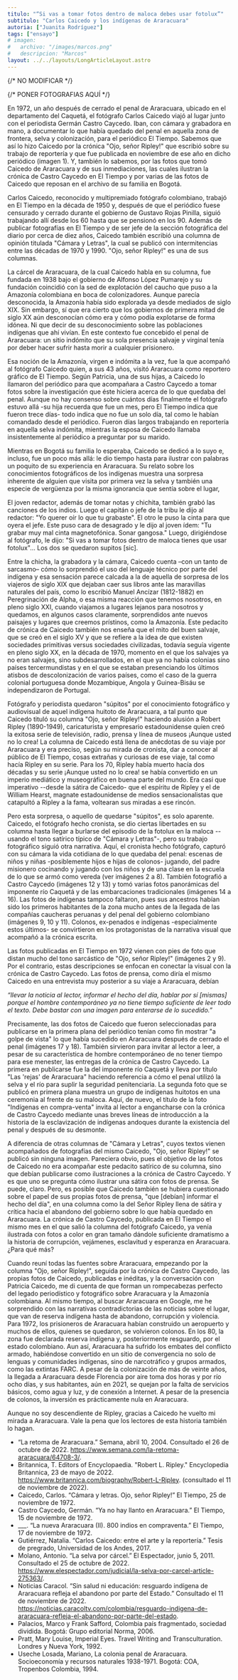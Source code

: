 ```yaml
---
titulo: "“Si vas a tomar fotos dentro de maloca debes usar fotolux”"
subtitulo: "Carlos Caicedo y los indígenas de Araracuara"
autoria: ["Juanita Rodríguez"]
tags: ["ensayo"]
# imagen:
#   archivo: "/images/marcos.png"
#   descripcion: "Marcos"
layout: ../../layouts/LongArticleLayout.astro
---
```


{/* NO MODIFICAR */}

{/* PONER FOTOGRAFIAS AQUÍ */}

En 1972, un año después de cerrado el penal de Araracuara, ubicado en el departamento del Caquetá, el fotógrafo Carlos Caicedo viajó al lugar junto con el periodista Germán Castro Caycedo. Iban, con cámara y grabadora en mano, a documentar lo que había quedado del penal en aquella zona de frontera, selva y colonización, para el periódico El Tiempo. Sabemos que así lo hizo Caicedo por la crónica "Ojo, señor Ripley!" que escribió sobre su trabajo de reportería y que fue publicada en noviembre de ese año en dicho periódico (imagen 1). Y, también lo sabemos, por las fotos que tomó Caicedo de Araracuara y de sus inmediaciones, las cuales ilustran la crónica de Castro Caycedo en El Tiempo y por varias de las fotos de Caicedo que reposan en el archivo de su familia en Bogotá.

<Fotografia
  foto={bicicletas}
  titulo="Figura 1"
  descripcion="Detalle de la columna ”Ojo, señor Ripley!” de Carlos Caicedo. Publicada en El Tiempo, 25 de noviembre de 1972, 8A. Archivo Familia Caicedo."
/>

Carlos Caicedo, reconocido y multipremiado fotógrafo colombiano, trabajó en El Tiempo en la década de 1950 y, después de que el periódico fuese censurado y cerrado durante el gobierno de Gustavo Rojas Pinilla, siguió trabajando allí desde los 60 hasta que se pensionó en los 90. Además de publicar fotografías en El Tiempo y de ser jefe de la sección fotográfica del diario por cerca de diez años, Caicedo también escribió una columna de opinión titulada "Cámara y Letras", la cual se publicó con intermitencias entre las décadas de 1970 y 1990. "Ojo, señor Ripley!" es una de sus columnas.

La cárcel de Araracuara, de la cual Caicedo habla en su columna, fue fundada en 1938 bajo el gobierno de Alfonso López Pumarejo y su fundación coincidió con la sed de explotación del caucho que puso a la Amazonía colombiana en boca de colonizadores. Aunque parecía desconocida, la Amazonía había sido explorada ya desde mediados de siglo XIX. Sin embargo, sí que era cierto que los gobiernos de primera mitad de siglo XX aún desconocían cómo era y cómo podía explotarse de forma idónea. Ni que decir de su desconocimiento sobre las poblaciones indígenas que ahí vivían. En este contexto fue concebido el penal de Araracuara: un sitio indómito que su sola presencia salvaje y virginal tenía por deber hacer sufrir hasta morir a cualquier prisionero.

Esa noción de la Amazonía, virgen e indómita a la vez, fue la que acompañó al fotógrafo Caicedo quien, a sus 43 años, visitó Araracuara como reportero gráfico de El Tiempo. Según Patricia<NotaAlPie numero="1" contenido="Patricia Caicedo, entrevista con la autora, Enero 20 de 2023. Agradezco a Patricia y a Felipe Caicedo por darme información sobre el viaje de Carlos Caicedo a Araracuara en 1972 y por permitirnos publicar las fotos, hasta el momento inéditas, que Caicedo tomó del campamento central del antiguo penal." />, una de sus hijas, a Caicedo lo llamaron del periódico para que acompañara a Castro Caycedo a tomar fotos sobre la investigación que éste hiciera acerca de lo que quedaba del penal. Aunque no hay consenso sobre cuántos días finalmente el fotógrafo estuvo allá -su hija recuerda que fue un mes, pero El Tiempo indica que fueron trece días- todo indica que no fue un solo día, tal como le habían comandado desde el periódico. Fueron días largos trabajando en reportería en aquella selva indómita, mientras la esposa de Caicedo llamaba insistentemente al periódico a preguntar por su marido.

Mientras en Bogotá su familia lo esperaba, Caicedo se dedicó a lo suyo e, incluso, fue un poco más allá: le dio tiempo hasta para ilustrar con palabras un poquito de su experiencia en Araracuara. Su relato sobre los conocimientos fotográficos de los indígenas muestra una sorpresa inherente de alguien que visita por primera vez la selva y también una especie de vergüenza por la misma ignorancia que sentía sobre el lugar,

El joven redactor, además de tomar notas y chichita, también grabó las canciones de los indios. Luego el capitán o jefe de la tribu le dijo al redactor: "Yo querer oír lo que tu grabaste". El otro le puso la cinta para que oyera el jefe. Este puso cara de desagrado y le dijo al joven ídem: "Tu grabar muy mal cinta magnetofónica. Sonar gangosa." Luego, dirigiéndose al fotógrafo, le dijo: "Si vas a tomar fotos dentro de maloca tienes que usar fotolux"... Los dos se quedaron supitos [sic].<NotaAlPie numero="2" contenido="Carlos Caicedo, “Cámara y letras. Ojo, señor Ripley!” El Tiempo, 25 de noviembre de 1972, 8A." />

Entre la chicha, la grabadora y la cámara, Caicedo cuenta –con un tanto de sarcasmo– cómo lo sorprendió el uso del lenguaje técnico por parte del indígena y esa sensación parece calcada a la de aquella de sorpresa de los viajeros de siglo XIX que dejaban caer sus libros ante las maravillas naturales del país, como lo escribió Manuel Ancízar (1812-1882) en Peregrinación de Alpha, o esa misma reacción que tenemos nosotros, en pleno siglo XXI, cuando viajamos a lugares lejanos para nosotros y quedamos, en algunos casos claramente, sorprendidos ante nuevos paisajes y lugares que creemos prístinos, como la Amazonía. Este pedacito de crónica de Caicedo también nos enseña que el mito del buen salvaje, que se creó en el siglo XV y que se refiere a la idea de que existen sociedades primitivas versus sociedades civilizadas, todavía seguía vigente en pleno siglo XX, en la década de 1970, momento en el que los salvajes ya no eran salvajes, sino subdesarrollados, en el que ya no había colonias sino países tercermundistas y en el que se estaban presenciando los últimos atisbos de descolonización de varios países, como el caso de la guerra colonial portuguesa donde Mozambique, Angola y Guinea-Bisáu se independizaron de Portugal.

Fotógrafo y periodista quedaron "súpitos" por el conocimiento fotográfico y audiovisual de aquel indígena huitoto de Araracuara, a tal punto que Caicedo tituló su columna "Ojo, señor Ripley!" haciendo alusión a Robert Ripley (1890-1949), caricaturista y empresario estadounidense quien creó la exitosa serie de televisión, radio, prensa y línea de museos ¡Aunque usted no lo crea! La columna de Caicedo está llena de anécdotas de su viaje por Araracuara y era preciso, según su mirada de cronista, dar a conocer al público de El Tiempo, cosas extrañas y curiosas de ese viaje, tal como hacía Ripley en su serie. Para los 70, Ripley había muerto hacía dos décadas y su serie ¡Aunque usted no lo crea! se había convertido en un imperio mediático y museográfico en buena parte del mundo. Era casi que imperativo --desde la sátira de Caicedo- que el espíritu de Ripley y el de William Hearst, magnate estadounidense de medios sensacionalistas que catapultó a Ripley a la fama, voltearan sus miradas a ese rincón.

Pero esta sorpresa, o aquello de quedarse "súpitos", es solo aparente. Caicedo, el fotógrafo hecho cronista, se dio ciertas libertades en su columna hasta llegar a burlarse del episodio de la fotolux en la maloca --usando el tono satírico típico de "Cámara y Letras"-, pero su trabajo fotográfico siguió otra narrativa. Aquí, el cronista hecho fotógrafo, capturó con su cámara la vida cotidiana de lo que quedaba del penal: escenas de niños y niñas -posiblemente hijos e hijas de colonos- jugando, del padre misionero cocinando y jugando con los niños y de una clase en la escuela de lo que se armó como vereda (ver imágenes 2 a 8). También fotografió a Castro Caycedo (imágenes 12 y 13) y tomó varias fotos panorámicas del imponente río Caquetá y de las embarcaciones tradicionales (imágenes 14 a 16). Las fotos de indígenas tampoco faltaron, pues sus ancestros habían sido los primeros habitantes de la zona mucho antes de la llegada de las compañías caucheras peruanas y del penal del gobierno colombiano (imágenes 9, 10 y 11). Colonos, ex-penados e indígenas -especialmente estos últimos- se convirtieron en los protagonistas de la narrativa visual que acompañó a la crónica escrita.

<Fotografia
  foto={bicicletas}
  titulo="Figura 2"
  descripcion='El Tiempo, 15 de noviembre de 1972, 1B. Detalle de la crónica "Ya no hay llanto en Araracuara" de Germán Castro Caycedo y dos fotos a color tomadas por Carlos Caicedo de Araracuara.'
/>

<Fotografia
  foto={bicicletas}
  titulo="Figuras 3 y 4"
  descripcion="Izquierda: Detalle de foto. El Tiempo, 15 de noviembre de 1972, 1B. Derecha: Foto de niñas jugando en el antiguo penal. Carlos Caicedo, sin título, c. 1972. Archivo familia Caicedo."
/>

<Fotografia
  foto={bicicletas}
  titulo="Figuras 5 y 6"
  descripcion="Padre misionero jugando con niños, hijos de colonos y cocinando. Fotos de Carlos Caicedo, c. 1972. Archivo Familia Caicedo."
/>

<Fotografia
  foto={bicicletas}
  titulo="Figuras 7 y 8"
  descripcion="Izquierda: un salón al interior de la escuela en Araracuara. Derecha: La escuela. Fotos de Carlos Caicedo, c. 1972. Archivo Familia Caicedo."
/>

<Fotografia
  foto={bicicletas}
  titulo="Figuras 9, 10 y 11"
  descripcion="El Tiempo, 17 de noviembre de 1972, 1C. Detalles de las fotos a color de Carlos Caicedo y de la crónica “800 indios en compraventa” de Germán Castro Caycedo."
/>

<Fotografia
  foto={bicicletas}
  titulo="Figuras 12 y 13"
  descripcion='Fotos tomadas por Carlos Caicedo Germán Castro Caycedo en Araracuara, c. 1972. Sin título. Machote de libro manuscrito “Carlos Caicedo Reportero gráfico 1927-2015 Bogotá Colombia Tomo I", Archivo Familia Caicedo'
/>

<Fotografia
  foto={bicicletas}
  titulo="Figura 14"
  descripcion="El río Caquetá en fotos de Caicedo. El Tiempo, 17 de noviembre de 1972, 1C. Detalle de foto y pie de foto."
/>

<Fotografia
  foto={bicicletas}
  titulo="Figuras 15 y 16"
  descripcion='Izquierda: foto del río Caquetá por Araracuara. Carlos Caicedo. Sin título, c- 1972. Machote de libro manuscrito “Carlos Caicedo Reportero gráfico 1927-2015 Bogotá Colombia Tomo I", Archivo Familia Caicedo. Derecha: la misma foto publicada en El Tiempo, Lecturas Dominicales, 26 de noviembre de 1972, como parte de la crónica “Los peces ’parlantes’ del Amazonas,” de Josué Muñoz Quevedo.'
/>

Las fotos publicadas en El Tiempo en 1972 vienen con pies de foto que distan mucho del tono sarcástico de "Ojo, señor Ripley!" (imágenes 2 y 9). Por el contrario, estas descripciones se enfocan en conectar la visual con la crónica de Castro Caycedo. Las fotos de prensa, como diría el mismo Caicedo en una entrevista muy posterior a su viaje a Araracuara, debían

_“llevar la noticia al lector, informar el hecho del día, hablar por sí [mismas] porque el hombre contemporáneo ya no tiene tiempo suficiente de leer todo el texto. Debe bastar con una imagen para enterarse de lo sucedido.”_<NotaAlPie numero="3" contenido="Parafraseo de palabras de Carlos Caicedo en entrevista concedida a Susana Vargas de El Tiempo. Susana Vargas, “Maestros hablan de su profesión,” El Tiempo, 20 de junio de 1981, 6D." />

Precisamente, las dos fotos de Caicedo que fueron seleccionadas para publicarse en la primera plana del periódico tenían como fin mostrar "a golpe de vista" lo que había sucedido en Araracuara después de cerrado el penal (imágenes 17 y 18). También sirvieron para invitar al lector a leer, a pesar de su característica de hombre contemporáneo de no tener tiempo para ese menester, las entregas de la crónica de Castro Caycedo. La primera en publicarse fue la del imponente río Caquetá y lleva por título "Las 'rejas' de Araracuara" haciendo referencia a cómo el penal utilizó la selva y el río para suplir la seguridad penitenciaria. La segunda foto que se publicó en primera plana muestra un grupo de indígenas huitotos en una ceremonia al frente de su maloca. Aquí, de nuevo, el título de la foto "Indígenas en compra-venta" invita al lector a engancharse con la crónica de Castro Caycedo mediante unas breves líneas de introducción a la historia de la esclavización de indígenas andoques durante la existencia del penal y después de su desmonte.

<Fotografia
  foto={bicicletas}
  titulo="Figuras 17 y 18"
  descripcion=" Izquierda: Foto a color de Carlos Caicedo. Detalle. “Las ‘rejas’ de Araracuara,” El Tiempo, 15 de noviembre de 1972, 1A. Derecha: Foto a color de Carlos Caicedo. Detalle. “Indígenas en compra-venta,” El Tiempo, 17 de noviembre de 1972, 1A."
/>

A diferencia de otras columnas de "Cámara y Letras", cuyos textos vienen acompañados de fotografías del mismo Caicedo, "Ojo, señor Ripley!" se publicó sin ninguna imagen. Pareciera obvio, pues el objetivo de las fotos de Caicedo no era acompañar este pedacito satírico de su columna, sino que debían publicarse como ilustraciones a la crónica de Castro Caycedo. Y es que uno se pregunta cómo ilustrar una sátira con fotos de prensa. Se puede, claro. Pero, es posible que Caicedo también se hubiera cuestionado sobre el papel de sus propias fotos de prensa, "que [debían] informar el hecho del día", en una columna como la del Señor Ripley llena de sátira y crítica hacia el abandono del gobierno sobre lo que había quedado en Araracuara. La crónica de Castro Caycedo, publicada en El Tiempo el mismo mes en el que salió la columna del fotógrafo Caicedo, ya venía ilustrada con fotos a color en gran tamaño dándole suficiente dramatismo a la historia de corrupción, vejámenes, esclavitud y esperanza en Araracuara. ¿Para qué más?

Cuando reuní todas las fuentes sobre Araracuara, empezando por la columna "Ojo, señor Ripley!", seguida por la crónica de Castro Caycedo, las propias fotos de Caicedo, publicadas e inéditas, y la conversación con Patricia Caicedo, me di cuenta de que forman un rompecabezas perfecto del legado periodístico y fotográfico sobre Araracuara y la Amazonía colombiana. Al mismo tiempo, al buscar Araracuara en Google, me he sorprendido con las narrativas contradictorias de las noticias sobre el lugar, que van de reserva indígena hasta de abandono, corrupción y violencia. Para 1972, los prisioneros de Araracuara habían construido un aeropuerto y muchos de ellos, quienes se quedaron, se volvieron colonos. En los 80, la zona fue declarada reserva indígena y, posteriormente resguardo, por el estado colombiano. Aun así, Araracuara ha sufrido los embates del conflicto armado, habiéndose convertido en un sitio de convergencia no solo de lenguas y comunidades indígenas, sino de narcotráfico y grupos armados, como las extintas FARC. A pesar de la colonización de más de veinte años, la llegada a Araracuara desde Florencia por aire toma dos horas y por río ocho días, y sus habitantes, aún en 2021, se quejan por la falta de servicios básicos, como agua y luz, y de conexión a Internet. A pesar de la presencia de colonos, la inversión es prácticamente nula en Araracuara.

Aunque no soy descendiente de Ripley, gracias a Caicedo he vuelto mi mirada a Araracuara. Vale la pena que los lectores de esta historia también lo hagan.

<Final />

<Bibliografia />

- “La retoma de Araracuara.” Semana, abril 10, 2004. Consultado el 26 de octubre de 2022. https://www.semana.com/la-retoma-araracuara/64708-3/.
- Britannica, T. Editors of Encyclopaedia. "Robert L. Ripley." Encyclopedia Britannica, 23 de mayo de 2022. https://www.britannica.com/biography/Robert-L-Ripley. (consultado el 11 de noviembre de 2022).
- Caicedo, Carlos. “Cámara y letras. Ojo, señor Ripley!” El Tiempo, 25 de noviembre de 1972.
- Castro Caycedo, Germán. “Ya no hay llanto en Araracuara.” El Tiempo, 15 de noviembre de 1972.
- \_\_\_. “La nueva Araracuara (II). 800 indios en compraventa.” El Tiempo, 17 de noviembre de 1972.
- Gutiérrez, Natalia. “Carlos Caicedo: entre el arte y la reportería.” Tesis de pregrado, Universidad de los Andes, 2017.
- Molano, Antonio. “La selva por cárcel.” El Espectador, junio 5, 2011. Consultado el 25 de octubre de 2022. https://www.elespectador.com/judicial/la-selva-por-carcel-article-275363/.
- Noticias Caracol. “Sin salud ni educación: resguardo indígena de Araracuara refleja el abandono por parte del Estado.” Consultado el 11 de noviembre de 2022. https://noticias.caracoltv.com/colombia/resguardo-indigena-de-araracuara-refleja-el-abandono-por-parte-del-estado.
- Palacios, Marco y Frank Safford, Colombia país fragmentado, sociedad dividida. Bogotá: Grupo editorial Norma, 2006.
- Pratt, Mary Louise, Imperial Eyes. Travel Writing and Transculturation. Londres y Nueva York, 1992.
- Useche Losada, Mariano, La colonia penal de Araracuara. Socioeconomía y recursos naturales 1938-1971. Bogotá: COA, Tropenbos Colombia, 1994.
